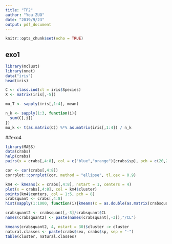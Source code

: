 ```yaml
---
title: "TP2"
author: "You ZUO"
date: "2019/9/23"
output: pdf_document
---
```


```r
knitr::opts_chunk$set(echo = TRUE)
```

## exo1
```r
library(mclust)
library(nnet)
data("iris")
head(iris)

C <- class.ind(cl = iris$Species)
X <- matrix(iris[,-5])

mu_T <- sapply(iris[,1:4], mean) 

n_k <- sapply(1:3, function(i){
  sum(C[,i])
})
mu_k <- t(as.matrix(C)) %*% as.matrix(iris[,1:4]) / n_k


```

##exo4
```r
library(MASS)
data(crabs)
help(crabs)
pairs(x = crabs[,4:8], col = c("blue","orange")[crabs$sp], pch = c(20,21)[crabs$sex])
```
```r
cor <- cor(crabs[,4:8])
corrplot::corrplot(cor, method = "ellipse", tl.cex = 0.9)

km4 <- kmeans(x = crabs[,4:8], nstart = 1, centers = 4)
plot(x = crabs[,4:8], col = km4$cluster)
points(km4$centers, col = 1:5, pch = 8)
crabsquant <- crabs[,4:8]
hist(sapply(1:1000, function(i){kmeans(x = as.double(as.matrix(crabsquant)), centers = 4, nstart = 30)}$tot.withinss))
```

```r
crabsquant2 <- crabsquant[,-3]/crabsquant$CL
names(crabsquant2) <- paste(names(crabsquant[,-3]),"/CL")

kmeans(crabsquant2, 4, nstart = 30)$cluster -> cluster
natural.classes <- paste(crabs$sex, crabs$sp, sep = "-")
table(cluster, natural.classes)
```

